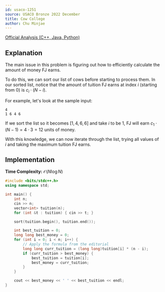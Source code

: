 ```yaml
---
id: usaco-1251
source: USACO Bronze 2022 December
title: Cow College
author: Chu Minjae
---
```


[Official Analysis (C++, Java, Python)](http://www.usaco.org/current/data/sol_prob1_bronze_dec22.html)

## Explanation

The main issue in this problem is figuring out how to efficiently calculate the amount of money FJ earns.

To do this, we can sort our list of cows before starting to process them.
In our sorted list, notice that the amount of tuition FJ earns at index $i$ (starting from 0) is $c_i \cdot (N-i)$.

For example, let's look at the sample input:
```
4
1 6 4 6
```

If we sort the list so it becomes $[1, 4, 6, 6]$ and take $i$ to be $1$, FJ will earn $c_1 \cdot (N-1)=4 \cdot 3=12$ units of money.

With this knowledge, we can now iterate through the list, trying all values of $i$ and taking the maximum tuition FJ earns.

## Implementation

**Time Complexity:** $\mathcal{O}(N \log N)$

<LanguageSection>
<CPPSection>

```cpp
#include <bits/stdc++.h>
using namespace std;

int main() {
	int n;
	cin >> n;
	vector<int> tuition(n);
	for (int &t : tuition) { cin >> t; }

	sort(tuition.begin(), tuition.end());

	int best_tuition = 0;
	long long best_money = 0;
	for (int i = 0; i < n; i++) {
		// Apply the formula from the editorial
		long long curr_tuition = (long long)tuition[i] * (n - i);
		if (curr_tuition > best_money) {
			best_tuition = tuition[i];
			best_money = curr_tuition;
		}
	}

	cout << best_money << ' ' << best_tuition << endl;
}
```

</CPPSection>
</LanguageSection>
